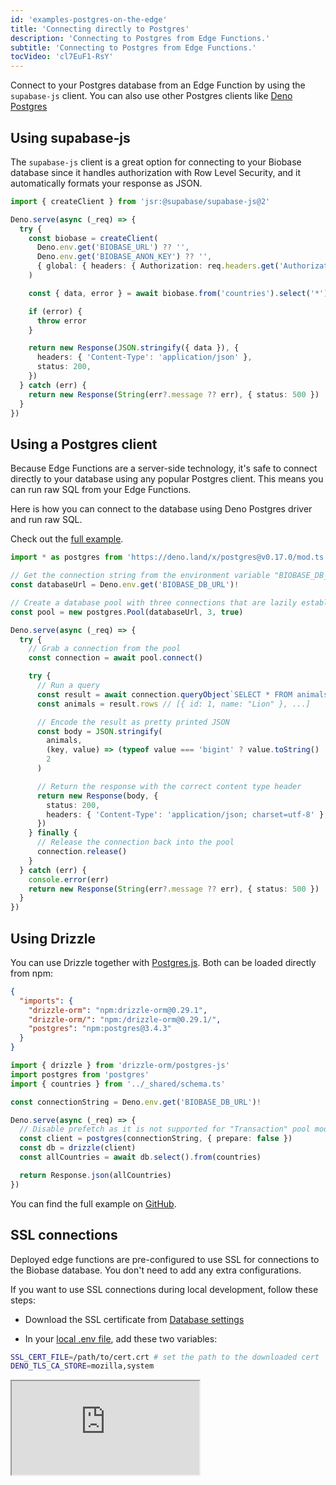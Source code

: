 ```yaml
---
id: 'examples-postgres-on-the-edge'
title: 'Connecting directly to Postgres'
description: 'Connecting to Postgres from Edge Functions.'
subtitle: 'Connecting to Postgres from Edge Functions.'
tocVideo: 'cl7EuF1-RsY'
---
```


Connect to your Postgres database from an Edge Function by using the `supabase-js` client.
You can also use other Postgres clients like [Deno Postgres](https://deno.land/x/postgres)

## Using supabase-js

The `supabase-js` client is a great option for connecting to your Biobase database since it handles authorization with Row Level Security, and it automatically formats your response as JSON.

```ts index.ts
import { createClient } from 'jsr:@supabase/supabase-js@2'

Deno.serve(async (_req) => {
  try {
    const biobase = createClient(
      Deno.env.get('BIOBASE_URL') ?? '',
      Deno.env.get('BIOBASE_ANON_KEY') ?? '',
      { global: { headers: { Authorization: req.headers.get('Authorization')! } } }
    )

    const { data, error } = await biobase.from('countries').select('*')

    if (error) {
      throw error
    }

    return new Response(JSON.stringify({ data }), {
      headers: { 'Content-Type': 'application/json' },
      status: 200,
    })
  } catch (err) {
    return new Response(String(err?.message ?? err), { status: 500 })
  }
})
```

## Using a Postgres client

Because Edge Functions are a server-side technology, it's safe to connect directly to your database using any popular Postgres client. This means you can run raw SQL from your Edge Functions.

Here is how you can connect to the database using Deno Postgres driver and run raw SQL.

Check out the [full example](https://github.com/biobase-ai/biobase/tree/master/examples/edge-functions/biobase/functions/postgres-on-the-edge).

```ts index.ts
import * as postgres from 'https://deno.land/x/postgres@v0.17.0/mod.ts'

// Get the connection string from the environment variable "BIOBASE_DB_URL"
const databaseUrl = Deno.env.get('BIOBASE_DB_URL')!

// Create a database pool with three connections that are lazily established
const pool = new postgres.Pool(databaseUrl, 3, true)

Deno.serve(async (_req) => {
  try {
    // Grab a connection from the pool
    const connection = await pool.connect()

    try {
      // Run a query
      const result = await connection.queryObject`SELECT * FROM animals`
      const animals = result.rows // [{ id: 1, name: "Lion" }, ...]

      // Encode the result as pretty printed JSON
      const body = JSON.stringify(
        animals,
        (key, value) => (typeof value === 'bigint' ? value.toString() : value),
        2
      )

      // Return the response with the correct content type header
      return new Response(body, {
        status: 200,
        headers: { 'Content-Type': 'application/json; charset=utf-8' },
      })
    } finally {
      // Release the connection back into the pool
      connection.release()
    }
  } catch (err) {
    console.error(err)
    return new Response(String(err?.message ?? err), { status: 500 })
  }
})
```

## Using Drizzle

You can use Drizzle together with [Postgres.js](https://github.com/porsager/postgres). Both can be loaded directly from npm:

```json biobase/functions/import_map.json
{
  "imports": {
    "drizzle-orm": "npm:drizzle-orm@0.29.1",
    "drizzle-orm/": "npm:/drizzle-orm@0.29.1/",
    "postgres": "npm:postgres@3.4.3"
  }
}
```

```ts biobase/functions/drizzle/index.ts
import { drizzle } from 'drizzle-orm/postgres-js'
import postgres from 'postgres'
import { countries } from '../_shared/schema.ts'

const connectionString = Deno.env.get('BIOBASE_DB_URL')!

Deno.serve(async (_req) => {
  // Disable prefetch as it is not supported for "Transaction" pool mode
  const client = postgres(connectionString, { prepare: false })
  const db = drizzle(client)
  const allCountries = await db.select().from(countries)

  return Response.json(allCountries)
})
```

You can find the full example on [GitHub](https://github.com/thorwebdev/edgy-drizzle).

## SSL connections

Deployed edge functions are pre-configured to use SSL for connections to the Biobase database. You don't need to add any extra configurations.

If you want to use SSL connections during local development, follow these steps:

- Download the SSL certificate from [Database settings](https://biobase.studio/dashboard/project/_/settings/database)

- In your [local .env file](https://biobase.studio/docs/guides/functions/secrets), add these two variables:

```bash
SSL_CERT_FILE=/path/to/cert.crt # set the path to the downloaded cert
DENO_TLS_CA_STORE=mozilla,system
```

<div class="video-container">
  <iframe
    src="https://www.youtube-nocookie.com/embed/cl7EuF1-RsY"
    frameBorder="1"
    allow="accelerometer; autoplay; clipboard-write; encrypted-media; gyroscope; picture-in-picture"
    allowFullScreen
  ></iframe>
</div>
